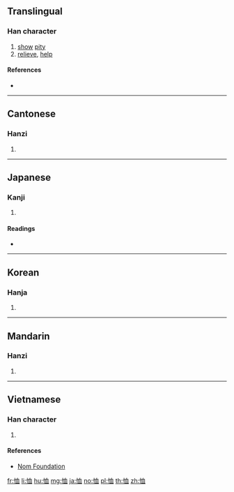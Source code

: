 {{also|賉|䘏}}
==Translingual==

===Han character===
{{Han char|rn=61|rad=心|as=06|sn=9|four=97010|canj=PHBT|ids=⿰忄血}}

# [[show]] [[pity]]
# [[relieve]], [[help]]

====References====
* {{Han ref|kx=0385.040|dkj=10583|dj=0715.220|hdz=42296.100|uh=6064|ud=24676|bh=ABF2|bd=44018}}

----

==Cantonese==

===Hanzi===
{{yue-hanzi|jyut=seot1|y=seut1}}

# {{defn|lang=yue|sort=心06}}

----

==Japanese==

===Kanji===
{{ja-kanji|grade=|rs=心06}}

# {{defn|lang=ja|sort=心06}}

====Readings====
* {{ja-readings|on=[[じゅつ]] (jutsu), [[しゅつ]] (shutsu)|kun=[[うれえる]] (ureeru), [[あわれむ]] (awaremu)}}

----

==Korean==

===Hanja===
{{ko-hanja|hangeul=휼|eumhun=|rv=hyul|mr=hyul|y=hyul}}

# {{defn|lang=ko|sort=心06}}

----

==Mandarin==

===Hanzi===
{{cmn-hanzi|pin=[[xù]] ([[xu4]]), [[dòng]] ([[dong4]])|wg=hsü<sup>4</sup>, tung<sup>4</sup>}}

# {{defn|lang=cmn|sort=心06}}

----

==Vietnamese==

===Han character===
{{vi-hantu|tuất|rs=心06}}

# {{defn|lang=vi|sort=心06}}

====References====
* [http://nomfoundation.org/common/nom_details.php?codepoint=6064 Nom Foundation]

[[fr:恤]]
[[li:恤]]
[[hu:恤]]
[[mg:恤]]
[[ja:恤]]
[[no:恤]]
[[pl:恤]]
[[th:恤]]
[[zh:恤]]